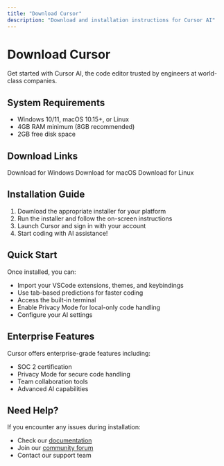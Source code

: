 ```yaml
---
title: "Download Cursor"
description: "Download and installation instructions for Cursor AI"
---
```


# Download Cursor

Get started with Cursor AI, the code editor trusted by engineers at world-class companies.

## System Requirements

- Windows 10/11, macOS 10.15+, or Linux
- 4GB RAM minimum (8GB recommended)
- 2GB free disk space

## Download Links

<CardGroup cols="3">
  <Card title="Windows" icon="windows" href="https://cursor.sh/download/windows">
    Download for Windows
  </Card>
  <Card title="macOS" icon="apple" href="https://cursor.sh/download/mac">
    Download for macOS
  </Card>
  <Card title="Linux" icon="linux" href="https://cursor.sh/download/linux">
    Download for Linux
  </Card>
</CardGroup>

## Installation Guide

1. Download the appropriate installer for your platform
2. Run the installer and follow the on-screen instructions
3. Launch Cursor and sign in with your account
4. Start coding with AI assistance!

## Quick Start

Once installed, you can:
- Import your VSCode extensions, themes, and keybindings
- Use tab-based predictions for faster coding
- Access the built-in terminal
- Enable Privacy Mode for local-only code handling
- Configure your AI settings

## Enterprise Features

Cursor offers enterprise-grade features including:
- SOC 2 certification
- Privacy Mode for secure code handling
- Team collaboration tools
- Advanced AI capabilities

## Need Help?

If you encounter any issues during installation:
- Check our [documentation](https://cursor.sh/docs)
- Join our [community forum](https://community.cursor.sh)
- Contact our support team 